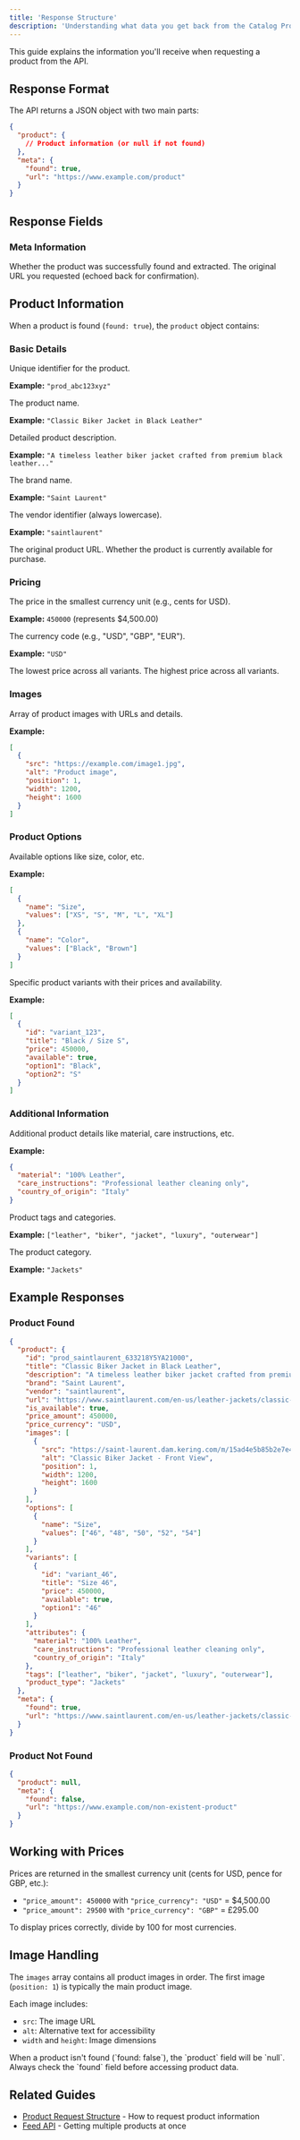 ```yaml
---
title: 'Response Structure'
description: 'Understanding what data you get back from the Catalog Product API'
---
```


This guide explains the information you'll receive when requesting a product from the API.

## Response Format

The API returns a JSON object with two main parts:

```json
{
  "product": {
    // Product information (or null if not found)
  },
  "meta": {
    "found": true,
    "url": "https://www.example.com/product"
  }
}
```

## Response Fields

### Meta Information

<ResponseField name="found" type="boolean">
  Whether the product was successfully found and extracted.
</ResponseField>

<ResponseField name="url" type="string">
  The original URL you requested (echoed back for confirmation).
</ResponseField>

## Product Information

When a product is found (`found: true`), the `product` object contains:

### Basic Details

<ResponseField name="id" type="string">
  Unique identifier for the product.
  
  **Example:** `"prod_abc123xyz"`
</ResponseField>

<ResponseField name="title" type="string">
  The product name.
  
  **Example:** `"Classic Biker Jacket in Black Leather"`
</ResponseField>

<ResponseField name="description" type="string">
  Detailed product description.
  
  **Example:** `"A timeless leather biker jacket crafted from premium black leather..."`
</ResponseField>

<ResponseField name="brand" type="string">
  The brand name.
  
  **Example:** `"Saint Laurent"`
</ResponseField>

<ResponseField name="vendor" type="string">
  The vendor identifier (always lowercase).
  
  **Example:** `"saintlaurent"`
</ResponseField>

<ResponseField name="url" type="string">
  The original product URL.
</ResponseField>

<ResponseField name="is_available" type="boolean">
  Whether the product is currently available for purchase.
</ResponseField>

### Pricing

<ResponseField name="price_amount" type="number">
  The price in the smallest currency unit (e.g., cents for USD).
  
  **Example:** `450000` (represents $4,500.00)
</ResponseField>

<ResponseField name="price_currency" type="string">
  The currency code (e.g., "USD", "GBP", "EUR").
  
  **Example:** `"USD"`
</ResponseField>

<ResponseField name="min_price" type="number">
  The lowest price across all variants.
</ResponseField>

<ResponseField name="max_price" type="number">
  The highest price across all variants.
</ResponseField>

### Images

<ResponseField name="images" type="array">
  Array of product images with URLs and details.
  
  **Example:**
  ```json
  [
    {
      "src": "https://example.com/image1.jpg",
      "alt": "Product image",
      "position": 1,
      "width": 1200,
      "height": 1600
    }
  ]
  ```
</ResponseField>

### Product Options

<ResponseField name="options" type="array">
  Available options like size, color, etc.
  
  **Example:**
  ```json
  [
    {
      "name": "Size",
      "values": ["XS", "S", "M", "L", "XL"]
    },
    {
      "name": "Color",
      "values": ["Black", "Brown"]
    }
  ]
  ```
</ResponseField>

<ResponseField name="variants" type="array">
  Specific product variants with their prices and availability.
  
  **Example:**
  ```json
  [
    {
      "id": "variant_123",
      "title": "Black / Size S",
      "price": 450000,
      "available": true,
      "option1": "Black",
      "option2": "S"
    }
  ]
  ```
</ResponseField>

### Additional Information

<ResponseField name="attributes" type="object">
  Additional product details like material, care instructions, etc.
  
  **Example:**
  ```json
  {
    "material": "100% Leather",
    "care_instructions": "Professional leather cleaning only",
    "country_of_origin": "Italy"
  }
  ```
</ResponseField>

<ResponseField name="tags" type="array">
  Product tags and categories.
  
  **Example:** `["leather", "biker", "jacket", "luxury", "outerwear"]`
</ResponseField>

<ResponseField name="product_type" type="string">
  The product category.
  
  **Example:** `"Jackets"`
</ResponseField>

## Example Responses

### Product Found

```json
{
  "product": {
    "id": "prod_saintlaurent_633218Y5YA21000",
    "title": "Classic Biker Jacket in Black Leather",
    "description": "A timeless leather biker jacket crafted from premium black leather with asymmetrical zip closure and classic moto styling.",
    "brand": "Saint Laurent",
    "vendor": "saintlaurent",
    "url": "https://www.saintlaurent.com/en-us/leather-jackets/classic-biker-jacket-in-black-leather-633218Y5YA21000.html",
    "is_available": true,
    "price_amount": 450000,
    "price_currency": "USD",
    "images": [
      {
        "src": "https://saint-laurent.dam.kering.com/m/15ad4e5b85b2e7e4/Medium-633218Y5YA21000_1.jpg",
        "alt": "Classic Biker Jacket - Front View",
        "position": 1,
        "width": 1200,
        "height": 1600
      }
    ],
    "options": [
      {
        "name": "Size",
        "values": ["46", "48", "50", "52", "54"]
      }
    ],
    "variants": [
      {
        "id": "variant_46",
        "title": "Size 46",
        "price": 450000,
        "available": true,
        "option1": "46"
      }
    ],
    "attributes": {
      "material": "100% Leather",
      "care_instructions": "Professional leather cleaning only",
      "country_of_origin": "Italy"
    },
    "tags": ["leather", "biker", "jacket", "luxury", "outerwear"],
    "product_type": "Jackets"
  },
  "meta": {
    "found": true,
    "url": "https://www.saintlaurent.com/en-us/leather-jackets/classic-biker-jacket-in-black-leather-633218Y5YA21000.html"
  }
}
```

### Product Not Found

```json
{
  "product": null,
  "meta": {
    "found": false,
    "url": "https://www.example.com/non-existent-product"
  }
}
```

## Working with Prices

Prices are returned in the smallest currency unit (cents for USD, pence for GBP, etc.):

- `"price_amount": 450000` with `"price_currency": "USD"` = $4,500.00
- `"price_amount": 29500` with `"price_currency": "GBP"` = £295.00

To display prices correctly, divide by 100 for most currencies.

## Image Handling

The `images` array contains all product images in order. The first image (`position: 1`) is typically the main product image.

Each image includes:
- `src`: The image URL
- `alt`: Alternative text for accessibility
- `width` and `height`: Image dimensions

<Note>
When a product isn't found (`found: false`), the `product` field will be `null`. Always check the `found` field before accessing product data.
</Note>

## Related Guides

- [Product Request Structure](/developer-guide/product/request-structure) - How to request product information
- [Feed API](/developer-guide/feed/response-structure) - Getting multiple products at once 